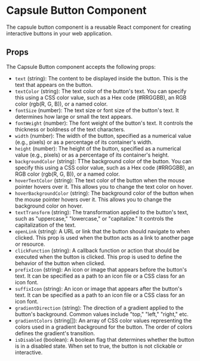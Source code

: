 # Capsule Button Component

The capsule button component is a reusable React component for creating interactive buttons in your web application.

## Props

The Capsule Button component accepts the following props:

- `text` (string): The content to be displayed inside the button. This is the text that appears on the button.
- `textColor` (string): The text color of the button's text. You can specify this using a CSS color value, such as a Hex code (#RRGGBB), an RGB color (rgb(R, G, B)), or a named color.
- `fontSize` (number): The text size or font size of the button's text. It determines how large or small the text appears.
- `fontWeight` (number): The font weight of the button's text. It controls the thickness or boldness of the text characters.
- `width` (number): The width of the button, specified as a numerical value (e.g., pixels) or as a percentage of its container's width.
- `height` (number): The height of the button, specified as a numerical value (e.g., pixels) or as a percentage of its container's height.
- `backgroundColor` (string): TThe background color of the button. You can specify this using a CSS color value, such as a Hex code (#RRGGBB), an RGB color (rgb(R, G, B)), or a named color.
- `hoverTextColor` (string): The text color of the button when the mouse pointer hovers over it. This allows you to change the text color on hover.
- `hoverBackgroundColor` (string): The background color of the button when the mouse pointer hovers over it. This allows you to change the background color on hover.
- `textTransform` (string): The transformation applied to the button's text, such as "uppercase," "lowercase," or "capitalize." It controls the capitalization of the text.
- `openLink` (string): A URL or link that the button should navigate to when clicked. This prop is used when the button acts as a link to another page or resource.
- `clickFunction` (string): A callback function or action that should be executed when the button is clicked. This prop is used to define the behavior of the button when clicked.
- `prefixIcon` (string): An icon or image that appears before the button's text. It can be specified as a path to an icon file or a CSS class for an icon font.
- `suffixIcon` (string): An icon or image that appears after the button's text. It can be specified as a path to an icon file or a CSS class for an icon font.
- `gradientDirection` (string): The direction of a gradient applied to the button's background. Common values include "top," "left," "right," etc.
- `gradientColors` (string[]): An array of CSS color values representing the colors used in a gradient background for the button. The order of colors defines the gradient's transition.
- `isDisabled` (boolean): A boolean flag that determines whether the button is in a disabled state. When set to true, the button is not clickable or interactive.